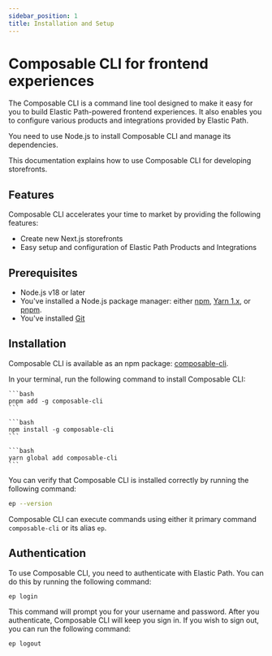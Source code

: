 ---
sidebar_position: 1
title: Installation and Setup
---


# Composable CLI for frontend experiences

The Composable CLI is a command line tool designed to make it easy for you to build Elastic Path-powered frontend experiences. It also enables you to configure various products and integrations provided by Elastic Path.

You need to use Node.js to install Composable CLI and manage its dependencies.

This documentation explains how to use Composable CLI for developing storefronts.

## Features

Composable CLI accelerates your time to market by providing the following features:

- Create new Next.js storefronts
- Easy setup and configuration of Elastic Path Products and Integrations

## Prerequisites

- Node.js v18 or later
- You've installed a Node.js package manager: either [npm](https://www.npmjs.com/get-npm), [Yarn 1.x](https://classic.yarnpkg.com/lang/en/docs/install), or [pnpm](https://pnpm.io/installation).
- You've installed [Git](https://git-scm.com/)

## Installation

Composable CLI is available as an npm package: [composable-cli](https://www.npmjs.com/package/composable-cli).

In your terminal, run the following command to install Composable CLI:

<Tabs>
  <TabItem value="pnpm" label="pnpm">

    ```bash
    pnpm add -g composable-cli
    ```

  </TabItem>

  <TabItem value="npm" label="npm">

    ```bash
    npm install -g composable-cli
    ```

  </TabItem>
  <TabItem value="yarn" label="yarn">

    ```bash
    yarn global add composable-cli
    ```

  </TabItem>
</Tabs>

You can verify that Composable CLI is installed correctly by running the following command:

```bash
ep --version
```

Composable CLI can execute commands using either it primary command `composable-cli` or its alias `ep`.

## Authentication

To use Composable CLI, you need to authenticate with Elastic Path. You can do this by running the following command:

```bash
ep login
```

This command will prompt you for your username and password. After you authenticate, Composable CLI will keep you sign in. If you wish to sign out, you can run the following command:

```bash
ep logout
```
